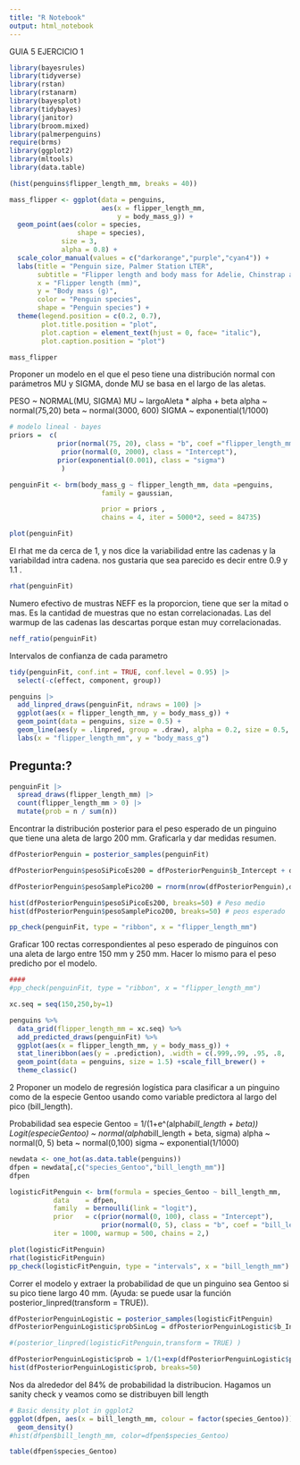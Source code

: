 ```yaml
---
title: "R Notebook"
output: html_notebook
---
```

GUIA 5 
EJERCICIO 1
```r
library(bayesrules)
library(tidyverse)
library(rstan)
library(rstanarm)
library(bayesplot)
library(tidybayes)
library(janitor)
library(broom.mixed)
library(palmerpenguins)
require(brms)
library(ggplot2)
library(mltools)
library(data.table)
```
```r
(hist(penguins$flipper_length_mm, breaks = 40))
```

```r
mass_flipper <- ggplot(data = penguins, 
                       aes(x = flipper_length_mm,
                           y = body_mass_g)) +
  geom_point(aes(color = species, 
                 shape = species),
             size = 3,
             alpha = 0.8) +
  scale_color_manual(values = c("darkorange","purple","cyan4")) +
  labs(title = "Penguin size, Palmer Station LTER",
       subtitle = "Flipper length and body mass for Adelie, Chinstrap and Gentoo Penguins",
       x = "Flipper length (mm)",
       y = "Body mass (g)",
       color = "Penguin species",
       shape = "Penguin species") +
  theme(legend.position = c(0.2, 0.7),
        plot.title.position = "plot",
        plot.caption = element_text(hjust = 0, face= "italic"),
        plot.caption.position = "plot")

mass_flipper
```
Proponer un modelo en el que el peso tiene una distribución normal con parámetros 
MU y SIGMA, donde MU se basa en el largo de las aletas.

PESO ~ NORMAL(MU, SIGMA)
MU ~ largoAleta * alpha + beta
alpha ~ normal(75,20)
beta ~ normal(3000, 600)
SIGMA ~ exponential(1/1000)

```r
# modelo lineal - bayes
priors =  c( 
            prior(normal(75, 20), class = "b", coef ="flipper_length_mm"),
             prior(normal(0, 2000), class = "Intercept"),
            prior(exponential(0.001), class = "sigma")
             )

penguinFit <- brm(body_mass_g ~ flipper_length_mm, data =penguins,
                       family = gaussian,

                       prior = priors ,
                       chains = 4, iter = 5000*2, seed = 84735)


```
```r
plot(penguinFit)

```
El rhat me da cerca de 1, y nos dice la variabilidad entre las cadenas y la variabildad intra cadena. nos gustaria que sea parecido es decir entre 0.9 y 1.1 .

```r
rhat(penguinFit)
```
Numero efectivo de mustras NEFF es la proporcion, tiene que ser la mitad o mas. 
Es la cantidad de muestras que no estan correlacionadas. Las del warmup de las cadenas las descartas porque estan muy correlacionadas. 

```r
neff_ratio(penguinFit)

```
Intervalos de confianza de cada parametro
```r
tidy(penguinFit, conf.int = TRUE, conf.level = 0.95) |> 
  select(-c(effect, component, group))
```


```r
penguins |> 
  add_linpred_draws(penguinFit, ndraws = 100) |> 
  ggplot(aes(x = flipper_length_mm, y = body_mass_g)) +
  geom_point(data = penguins, size = 0.5) +
  geom_line(aes(y = .linpred, group = .draw), alpha = 0.2, size = 0.5, color = clrs[6]) +
  labs(x = "flipper_length_mm", y = "body_mass_g")
```

## Pregunta:? 

```r
penguinFit |> 
  spread_draws(flipper_length_mm) |> 
  count(flipper_length_mm > 0) |> 
  mutate(prob = n / sum(n))
```

Encontrar la distribución posterior para el peso esperado de un pinguino que tiene una aleta de largo 200 mm. Graficarla y dar medidas resumen.
```r
dfPosteriorPenguin = posterior_samples(penguinFit)

dfPosteriorPenguin$pesoSiPicoEs200 = dfPosteriorPenguin$b_Intercept + dfPosteriorPenguin$b_flipper_length_mm*200

dfPosteriorPenguin$pesoSamplePico200 = rnorm(nrow(dfPosteriorPenguin),dfPosteriorPenguin$pesoSiPicoEs200, dfPosteriorPenguin$sigma)

hist(dfPosteriorPenguin$pesoSiPicoEs200, breaks=50) # Peso medio
hist(dfPosteriorPenguin$pesoSamplePico200, breaks=50) # peos esperado

```


```r
pp_check(penguinFit, type = "ribbon", x = "flipper_length_mm")
```
Graficar 100 rectas correspondientes al peso esperado de pinguinos con una aleta de largo entre 150 mm y 250 mm. Hacer lo mismo para el peso predicho por el modelo.

```r
####
#pp_check(penguinFit, type = "ribbon", x = "flipper_length_mm")

xc.seq = seq(150,250,by=1)

penguins %>%
  data_grid(flipper_length_mm = xc.seq) %>%
  add_predicted_draws(penguinFit) %>%
  ggplot(aes(x = flipper_length_mm, y = body_mass_g)) +
  stat_lineribbon(aes(y = .prediction), .width = c(.999,.99, .95, .8, .5, 0.2), color = "#08519C") +
  geom_point(data = penguins, size = 1.5) +scale_fill_brewer() +
  theme_classic()
```

2 Proponer un modelo de regresión logística para clasificar a un pinguino como de la especie Gentoo usando como variable predictora al largo del pico (bill_length).

Probabilidad sea especie Gentoo = 1/(1+e^(alpha*bill_length + beta))
Logit(especieGentoo) ~ normal(alpha*bill_length + beta, sigma)
alpha ~ normal(0, 5)
beta ~ normal(0,100)
sigma ~ exponential(1/1000)
```r
newdata <- one_hot(as.data.table(penguins))
dfpen = newdata[,c("species_Gentoo","bill_length_mm")]
dfpen
```

```r
logisticFitPenguin <- brm(formula = species_Gentoo ~ bill_length_mm,  
           data    = dfpen, 
           family  = bernoulli(link = "logit"),
           prior   = c(prior(normal(0, 100), class = "Intercept"),
                       prior(normal(0, 5), class = "b", coef = "bill_length_mm")),
           iter = 1000, warmup = 500, chains = 2,)

```
```r
plot(logisticFitPenguin)
rhat(logisticFitPenguin)
pp_check(logisticFitPenguin, type = "intervals", x = "bill_length_mm")
```

Correr el modelo y extraer la probabilidad de que un pinguino sea Gentoo si su pico tiene largo 40 mm. (Ayuda: se puede usar la función posterior_linpred(transform = TRUE)).


```r
dfPosteriorPenguinLogistic = posterior_samples(logisticFitPenguin)
dfPosteriorPenguinLogistic$probSinLog = dfPosteriorPenguinLogistic$b_Intercept + 40*dfPosteriorPenguinLogistic$b_bill_length_mm

#(posterior_linpred(logisticFitPenguin,transform = TRUE) )

dfPosteriorPenguinLogistic$prob = 1/(1+exp(dfPosteriorPenguinLogistic$probSinLog))
hist(dfPosteriorPenguinLogistic$prob, breaks=50)
```

Nos da alrededor del 84% de probabilidad la distribucion. 
Hagamos un sanity check y veamos como se distribuyen bill length

```r
# Basic density plot in ggplot2
ggplot(dfpen, aes(x = bill_length_mm, colour = factor(species_Gentoo))) +
  geom_density()
#hist(dfpen$bill_length_mm, color=dfpen$species_Gentoo)
```

```r
table(dfpen$species_Gentoo)
```
```r

```

